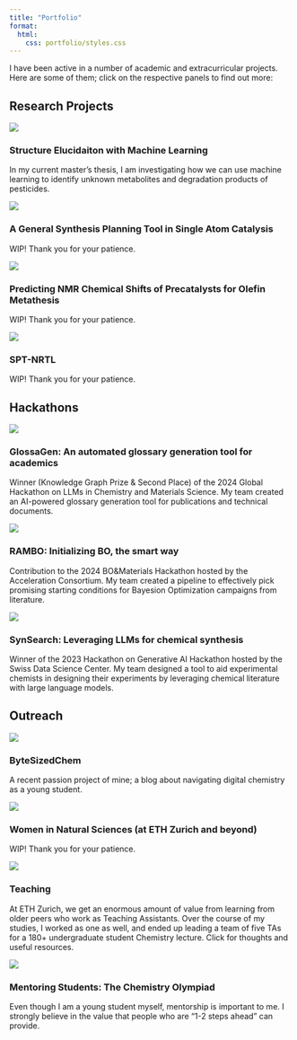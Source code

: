 ```yaml
---
title: "Portfolio"
format:
  html:
    css: portfolio/styles.css
---
```


I have been active in a number of academic and extracurricular projects. Here are some of them; click on the respective panels to find out more:


## Research Projects

::: {.grid}

::: {.g-col-6}
::: {.project-panel}
[![](portfolio/24-mass-spec/item.png){.img-fluid}](portfolio/24-mass-spec/item.qmd)

### Structure Elucidaiton with Machine Learning

In my current master's thesis, I am investigating how we can use machine learning to identify unknown metabolites and degradation products of pesticides.

:::
:::


::: {.g-col-6}
::: {.project-panel}
[![](portfolio/24-SACCrow/item.png){.img-fluid}](portfolio/24-SACCrow/item.qmd)

### A General Synthesis Planning Tool in Single Atom Catalysis

WIP! Thank you for your patience.

:::
:::

<!--  -->

<!-- ::: {.g-col-6}
::: {.project-panel}
[![](portfolio/24-ChemLitQA/item.png){.img-fluid}](portfolio/24-ChemLitQA/item.qmd)

### ChemLitQA

WIP! Thank you for your patience.
:::
::: -->

<!--  -->

::: {.g-col-6}
::: {.project-panel}
[![](portfolio/23-NMRcraft/item.png){.img-fluid}](portfolio/23-NMRcraft/item.qmd)

### Predicting NMR Chemical Shifts of Precatalysts for Olefin Metathesis

WIP! Thank you for your patience.
:::
:::

<!--  -->

::: {.g-col-6}
::: {.project-panel}
[![](portfolio/22-SPTNRTL/item.png){.img-fluid}](portfolio/22-SPTNRTL/item.qmd)

### SPT-NRTL

WIP! Thank you for your patience.
:::
:::

<!--  -->

:::

<!--  -->
<!--  -->

## Hackathons

::: {.grid}

::: {.g-col-6}
::: {.project-panel}
[![](portfolio/24-GlossaGen/item.png){.img-fluid}](portfolio/24-GlossaGen/item.qmd)

### GlossaGen: An automated glossary generation tool for academics

Winner (Knowledge Graph Prize & Second Place) of the 2024 Global Hackathon on LLMs in Chemistry and Materials Science. My team created an AI-powered glossary generation tool for publications and technical documents.

:::
:::

<!--  -->

::: {.g-col-6}
::: {.project-panel}
[![](portfolio/24-RAMBO-I/item.png){.img-fluid}](portfolio/24-RAMBO-I/item.qmd)

### RAMBO: Initializing BO, the smart way

Contribution to the 2024 BO&Materials Hackathon hosted by the Acceleration Consortium. My team created a pipeline to effectively pick promising starting conditions for Bayesion Optimization campaigns from literature.
:::
:::

<!--  -->

::: {.g-col-6}
::: {.project-panel}
[![](portfolio/23-SynSearch/item.png){.img-fluid}](rambo.qmd)

### SynSearch: Leveraging LLMs for chemical synthesis

Winner of the 2023 Hackathon on Generative AI Hackathon hosted by the Swiss Data Science Center. My team designed a tool to aid experimental chemists in designing their experiments by leveraging chemical literature with large language models.
:::
:::

<!--  -->

:::

<!--  -->
<!--  -->

## Outreach

::: {.grid}

::: {.g-col-6}
::: {.project-panel}
[![](assets/images/bsc.png){.img-fluid}](https://bytesizedchem.com)

### ByteSizedChem

A recent passion project of mine; a blog about navigating digital chemistry as a young student.

:::
:::

<!--  -->

::: {.g-col-6}
::: {.project-panel}
[![](portfolio/o-WiNS/item.png){.img-fluid}](portfolio/o-WiNS/item.qmd)

### Women in Natural Sciences (at ETH Zurich and beyond)

WIP! Thank you for your patience.
:::
:::

<!--  -->

::: {.g-col-6}
::: {.project-panel}
[![](portfolio/o-teaching/item.png){.img-fluid}](portfolio/o-teaching/item.qmd)

### Teaching

At ETH Zurich, we get an enormous amount of value from learning from older peers who work as Teaching Assistants. Over the course of my studies, I worked as one as well, and ended up leading a team of five TAs for a 180+ undergraduate student Chemistry lecture. Click for thoughts and useful resources.

:::
:::

<!--  -->

::: {.g-col-6}
::: {.project-panel}
[![](portfolio/o-ChOly/item.png){.img-fluid}](portfolio/o-ChOly/item.qmd)

### Mentoring Students: The Chemistry Olympiad

Even though I am a young student myself, mentorship is important to me. I strongly believe in the value that people who are "1-2 steps ahead" can provide.
:::
:::

<!--  -->

:::

<!--  -->
<!--  -->


<!-- 
## XYZ

::: {.grid}

::: {.g-col-6}
::: {.project-panel}
[![XXX Logo](portfolio/images/XXX.png){.img-fluid}](XXX.qmd)

### XXX

XXX description

:::
:::



::: {.g-col-6}
::: {.project-panel}
[![YYYY Logo](portfolio/images/YYY.png){.img-fluid}](YYY.qmd)

### YYY

YYY description
:::
:::



:::

 -->
